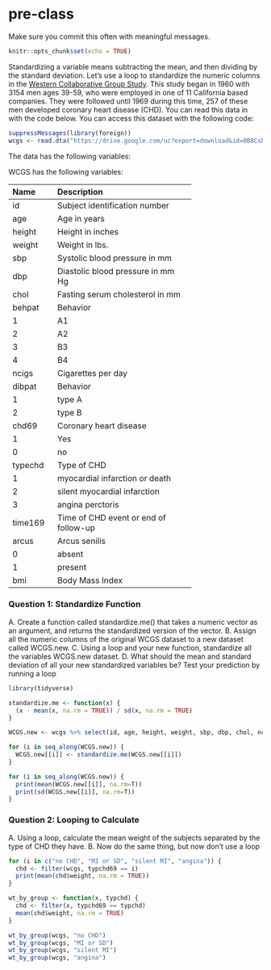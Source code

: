# pre-class


Make sure you commit this often with meaningful messages. 



```r
knitr::opts_chunk$set(echo = TRUE)
```








Standardizing a variable means subtracting the mean, and then dividing by the standard deviation. Let’s use a loop to standardize the numeric columns in the [Western Collaborative Group Study](https://clinicaltrials.gov/ct2/show/NCT00005174). This study began in 1960 with 3154 men ages 39-59, who were employed in one of 11 California based companies. They were followed until 1969 during this time, 257 of these men developed coronary heart disease (CHD). You can read this data in with the code below. You can access this dataset with the following code:

```R

suppressMessages(library(foreign))
wcgs <- read.dta("https://drive.google.com/uc?export=download&id=0B8CsRLdwqzbzYWxfN3ExQllBQkU")
```

The data has the following variables:



WCGS has the following variables:

-----------------------------------------------------------
Name    Description
------- -------------------------------------------
id      Subject identification number

age     Age in years

height  Height in inches

weight  Weight in lbs.

sbp     Systolic blood pressure in mm 

dbp     Diastolic blood pressure in mm Hg

chol    Fasting serum cholesterol in mm 

behpat  Behavior

  1       A1

  2       A2

  3       B3

  4       B4

ncigs   Cigarettes per day

dibpat  Behavior

1       type A

2       type B

chd69   Coronary heart disease

1       Yes

0       no

typechd Type of CHD

1       myocardial infarction or death

2       silent myocardial infarction

3       angina perctoris

time169 Time of CHD event or end of follow-up

arcus   Arcus senilis

0       absent

1       present

bmi     Body Mass Index
-----------------------------------------------------------




### Question 1: Standardize Function

A. Create a function called standardize.me() that takes a numeric vector as an argument, and returns the standardized version of the vector. 
B. Assign all the numeric columns of the original WCGS dataset to a new dataset called WCGS.new.
C. Using a loop and your new function, standardize all the variables WCGS.new dataset.
D. What should the mean and standard deviation of all your new standardized variables be? Test your prediction by running a loop

```r

library(tidyverse)

standardize.me <- function(x) {
  (x - mean(x, na.rm = TRUE)) / sd(x, na.rm = TRUE)
}

WCGS.new <- wcgs %>% select(id, age, height, weight, sbp, dbp, chol, ncigs, time169, bmi, agecat)

for (i in seq_along(WCGS.new)) {
  WCGS.new[[i]] <- standardize.me(WCGS.new[[i]])
}

for (i in seq_along(WCGS.new)) {
  print(mean(WCGS.new[[i]], na.rm=T))
  print(sd(WCGS.new[[i]], na.rm=T))
}


```



### Question 2: Looping to Calculate

A. Using a loop, calculate the mean weight of the subjects separated by the type of CHD they have.
B. Now do the same thing, but now don’t use a loop

```r

for (i in c("no CHD", "MI or SD", "silent MI", "angina")) {
  chd <- filter(wcgs, typchd69 == i) 
  print(mean(chd$weight, na.rm = TRUE))
}

wt_by_group <- function(x, typchd) {
  chd <- filter(x, typchd69 == typchd)
  mean(chd$weight, na.rm = TRUE)
}

wt_by_group(wcgs, "no CHD")
wt_by_group(wcgs, "MI or SD")
wt_by_group(wcgs, "silent MI")
wt_by_group(wcgs, "angina")

```


